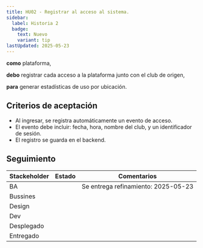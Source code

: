 ```yaml
---
title: HU02 - Registrar al acceso al sistema.
sidebar:
  label: Historia 2
  badge:
    text: Nuevo
    variant: tip
lastUpdated: 2025-05-23
---
```



**como** plataforma,

**debo** registrar cada acceso a la plataforma junto con el club de origen,

**para** generar estadísticas de uso por ubicación.

## Criterios de aceptación

  - Al ingresar, se registra automáticamente un evento de acceso.
  - El evento debe incluir: fecha, hora, nombre del club, y un identificador de sesión.
  - El registro se guarda en el backend.

## Seguimiento

| Stackeholder |                     Estado                    |             Comentarios             |
|--------------|-----------------------------------------------|------------------------------------ |
| BA           | <Badge text="Done" variant="success" />       | Se entrega refinamiento: 2025-05-23 |
| Bussines     | <Badge text="Revisión" variant="note" />      |                                     |
| Design       | <Badge text="N/A" variant="success" />        |                                     |
| Dev          | <Badge text="Pendiente" variant="caution" />  |                                     |
| Desplegado   | <Badge text="Pendiente" variant="caution" />  |                                     |
| Entregado    | <Badge text="Pendiente" variant="caution" />  |                                     |


